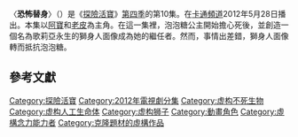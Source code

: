 {{onesource|time=2015-05-04T01:16:50+00:00}}
{{refimprove|time=2015-05-04T01:16:50+00:00}}
{{noteTA
|G1=Adventure Time}}
{{Infobox television episode
| title        = 恐怖替身
| series       = [[探險活寶|探險活寶]]
| season       = 4
| episode      = 10
| production   = 1008-087<ref name=prodnumbers>{{cite web|title=Shows A-Z, Adventure Time With Finn and Jake|url=http://www.thefutoncritic.com/showatch/adventure-time-with-finn-and-jake/listings/|publisher=[[The_Futon_Critic|The Futon Critic]]|accessdate=February 3, 2013|archive-date=2013-02-16|archive-url=https://archive.is/20130216213150/http://www.thefutoncritic.com/showatch/adventure-time-with-finn-and-jake/listings/|dead-url=no}}</ref>
| story        = {{le|派屈克·麥克海爾|Patrick McHale(cartoonist)}}<br />{{le|肯特·奧斯本|Kent Osborne}}<br />[[潘得頓·沃德|潘得頓·沃德]]
| writer       =  {{le|湯姆·赫皮奇|Tom Herpich}}<br>{{le|斯凱勒·珮基|Skyler Page}}
| director     = {{le|拉里·萊奇力特|Larry Leichliter}}
| airdate      = 2012年5月28日
| music        = 
| guests       = 
*溫蒂·萊恩漢飾演歌莉亞
*亨利·萊恩漢飾演史多摩
| length       = 11分鐘
| prev         = [[怪獸公主|怪獸公主]]
| next         = [[靈界歷險記|靈界歷險記]]
| episode list = 
{{Infobox Adventure Time season 4 episode list}}
<br>[[探險活寶各集列表|探險活寶各集列表]]
}}
〈'''恐怖替身'''〉（{{lang-en|''Goliad''}}）是《[[探險活寶|探險活寶]]》[[探險活寶_(第四季)|第四季]]的第10集。在[[卡通頻道|卡通頻道]]2012年5月28日播出。本集以[[阿寶·馬頓斯|阿寶]]和[[酷狗老皮|老皮]]為主角。在這一集裡，泡泡糖公主開始擔心死後，並創造一個名為歌莉亞永生的獅身人面像成為她的繼任者。然而，事情出差錯，獅身人面像轉而抵抗泡泡糖。

<!--==劇情==
Princess Bubblegum summons Finn and Jake and explains that, due to her [[Mortal_Recoil|recent brush with death]], she has become aware of her own mortality. Reasoning that she may not always be around for her subjects, she reveals that she has created a candy [[sphinx|sphinx]] named Goliad, from her own [[DNA|DNA]]. Finn and Jake insist that Bubblegum let them teach it about the world and what it means to be a leader, and she lets them, exhausted from her work.

Finn and Jake take Golaid to a [[preschool|preschool]], where the kids are unruly and destructive. After Jake gets angry and aggressively yells at them, Goliad begins to get the wrong impression of what it means to be a leader; she explains to Finn and Jake that, were she to control everyone, the world would be perfect. Goliad then reveals that her head conceals a third eye, with which she uses to psychically control Finn. Once Bubblegum learns that Goliad has gone rogue, she rushes off to solve the problem, leaving Finn and Jake to momentarily hold off the almost-omnipotent sphinx. Nearly bested, Finn and Jake are about to be beaten when Bubblegum returns with a new sphinx named Stormo, made from Finn's DNA. Stormo, being heroic like Finn, sacrifices his life by engaging in eternal psychic combat with Goliad.

==Production==
[[File:Graham_Linehan_2013_(8735745502).jpg|thumb]]'s (''pictured'') children, Wendy and Henry, as the voices of Goliad and Stormo respectively.]]
"Goliad" was written and storyboarded by [[Tom_Herpich|Tom Herpich]] and [[Skyler_Page|Skyler Page]], from a story developed by series creator [[Pendleton_Ward|Pendleton Ward]], [[Patrick_McHale_(cartoonist)|Patrick McHale]], and [[Kent_Osborne|Kent Osborne]].<ref name=episodecredits>{{cite episode| title=Goliad| series=Adventure Time| serieslink=|credits = [[Larry_Leichliter|Larry Leichliter]] (director); Tom Herpich & Skyler Page (writers) | network = [[Cartoon_Network|Cartoon Network]] |airdate=May 28, 2012| season = 4 | number = 10}}</ref> "Goliad" marked the first time that Herpich boarded an episode that he developed on his own.<ref>{{cite web|last1=Herpich|first1=Tom|title=Goliad – 6/4/12|url=http://herpich.blogspot.com/2012/06/new-episode-monday-night.html|publisher=[[Blogger_(service)|Blogger]]|accessdate=September 16, 2014|date=June 4, 2012}}</ref>  Originally, the episode was inspired by a time Herpich's father yelled at him and made him angry.<ref name=tomgoliad/> However, once he brought it to the writing staff, significant revisions took place, and the resultant plot changed substantially.<ref>{{cite web|last1=Herpich|first1=Tom|title=All Your Fault – 1/28/13|url=http://herpich.blogspot.com/2013/01/all-your-fault-12813.html|publisher=[[Blogger_(service)|Blogger]]|accessdate=September 16, 2014|date=January 28, 2013}}</ref> On the DVD commentary, both Herpich and storyboard artist [[Rebecca_Sugar|Rebecca Sugar]] noted that the episode was largely an exploration of absolute control and [[free_will|free will]].<ref name=tomgoliad/><ref>Sugar, Rebecca (Storyboard artist). 2014. "Goliad" [Commentary track], ''Adventure Time'' Season Four [DVD], Los Angeles, CA: [[Cartoon_Network|Cartoon Network]].</ref>

The episode features [[Graham_Linehan|Graham Linehan]]'s daughter Wendy as the voice of Goliad, and his son Henry as Stormo.<ref name=episodecredits/><ref name=avclubgoliad/> Ward approached Linehan about casting his children after Linehan had [[Twitter|retweeted]] a video made by Wendy and Henry that featured them impersonating various ''Adventure Time'' characters.<ref name=wardgoliads>Ward, Pendleton (Series creator). 2014. "Goliad" [Commentary track], ''Adventure Time'' Season Four [DVD], Los Angeles, CA: [[Cartoon_Network|Cartoon Network]].</ref> During the recording session, Linehan was being directed over the phone by the producers of ''Adventure Time'', and he in turn gave direction to his children.<ref name=tomgoliad>Herpich, Tom (Storyboard artist). 2014. "Goliad" [Commentary track], ''Adventure Time'' Season Four [DVD], Los Angeles, CA: [[Cartoon_Network|Cartoon Network]].</ref><ref name=wardgoliads/> Linehan himself has plans to write a future episode revolving around Goliad and Stormo, and he has sent some versions of his story idea to Ward.<ref name=wardgoliads/>

==Reception==
"Goliad" aired on [[Cartoon_Network|Cartoon Network]] on June 4, 2012. Together with other episodes of Cartoon Network programming, the episode helped the network rank as the number one in terms of boys aged 2 to 11, 6 to 11, and 9 to 14, for the week.<ref>{{cite web|last1=Bibel|first1=Sara|title=Ratings Notes for Adult Swim, TBS, TNT, Cartoon Network and TruTV: 'Falling Skies', 'Rizzoli & Isles', 'Dallas', 'Franklin & Bash', 'Men at Work', 'Storage Hunters' & More|url=http://tvbythenumbers.zap2it.com/2012/07/10/ratings-notes-for-adult-swim-tbs-tnt-cartoon-network-and-trutv-falling-skies-rizzoli-isles-dallas-franklin-bash-men-at-work-storage-hunters-more/141048/|website=[[TV_by_the_Numbers|TV by the Numbers]]|publisher=[[Zap2it|Zap2it]]|accessdate=August 23, 2014|date=July 10, 2012}}</ref> The episode first saw physical release as part of the 2013 ''Jake vs. Me-Mow'' DVD, which included 16 episodes from the series' first four seasons.<ref>{{cite web|title=Adventure Time: Jake Vs Me-Mow (2012)|url=http://www.amazon.com/Adventure-Time-Jake-Vs-Me-Mow/dp/B008OTTU2S|publisher=[[Amazon.com|Amazon.com]]|accessdate=January 19, 2013}}</ref> It was later re-released as part of the complete fourth season DVD in October of 2014.<ref name=seasonfour>{{cite web|title=Cartoon Network-Adventure Time-Complete 4th Season|url=http://www.amazon.com/dp/B00KH57UXS|publisher=[[Amazon.com|Amazon.com]]|accessdate=June 27, 2014|date=June 27, 2014}}</ref>

Zack Handlen of ''[[The_A.V._Club|The A.V. Club]]'' awarded the episode a "A–". After lauding the strengths of the series as a whole, Handlen noted, "I’ll admit to being something at a loss as to how to review an episode, but at least I’m pretty sure 'Goliad' was a good one."<ref name=avclubgoliad/> Despite this, he felt that it "didn’t quite come up to the level of glorious madness that the best episodes achieve".<ref name=avclubgoliad/> Handlen called one sequence—wherein Finn tries to prevent himself from thinking of Princess Bubblegum's plan, lest the mind-reading Goliad be able to best him—"the best gag in the episode", largely due to the humorous visuals included in the scene.<ref name=avclubgoliad/> Ultimately, Handlen concluded that the reveal that Stormo was made from Finn's DNA was an example of "a straight-faced-but-still-totally-ridiculous episode" being able to embrace a small moment of heart.<ref name=avclubgoliad>{{cite web|last1=Handlen|first1=Zack|title=Adventure Time: 'Goliad'|url=http://www.avclub.com/tvclub/adventure-time-goliad-79715|website=[[The_A.V._Club|The A.V. Club]]|publisher=[[The_Onion|The Onion]]|accessdate=August 24, 2014|date=June 4, 2012}}</ref>

The episode was later nominated for an [[Annie_Award|Annie Award]] for "Storyboarding in an Animated Television/Broadcast Production" at the 2013 award ceremony, although the episode did not win.<ref>{{cite news|last=King|first=Susan|title='Brave,' 'Wreck-It Ralph' Among Nominees for the Annie Awards|url=http://articles.latimes.com/2012/dec/03/entertainment/la-et-mn-brave-wreck-it-ralph-nominees-annie-awards-20121202/4|accessdate=January 23, 2013|newspaper=[[Los_Angeles_Times|Los Angeles Times]]|publisher=[[Tribune_Company|Tribune Company]]|date=December 3, 2012}}</ref><ref>{{cite news|title=40th Annie Award Nominees and Winners List|url=http://docs.newsbank.com.www2.lib.ku.edu:2048/s/InfoWeb/aggdocs/NewsBank/144399909DF29870/0F8479522BD09CA1?s_lang=en-US|newspaper=[[The_American_News|The American News]]|publisher=[[Schurz_Communications|Schurz Communications]]|accessdate=February 6, 2013|date=February 3, 2013}}</ref>


-->

==參考文獻==
{{Reflist|2}}

{{探險活寶}}

[[Category:探險活寶|Category:探險活寶]]
[[Category:2012年電視劇分集|Category:2012年電視劇分集]]
[[Category:虚构不死生物|Category:虚构不死生物]]
[[Category:虚构人工生命体|Category:虚构人工生命体]]
[[Category:虚构狮子|Category:虚构狮子]]
[[Category:動畫角色|Category:動畫角色]]
[[Category:虛構念力能力者|Category:虛構念力能力者]]
[[Category:克隆題材的虛構作品|Category:克隆題材的虛構作品]]